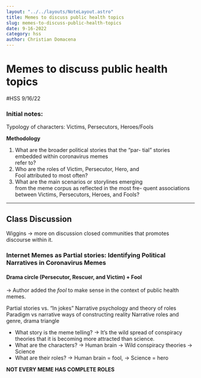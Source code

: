```yaml
---
layout: "../../layouts/NoteLayout.astro"
title: Memes to discuss public health topics
slug: memes-to-discuss-public-health-topics
date: 9-16-2022
category: hss
author: Christian Domacena
---
```


# Memes to discuss public health topics

#HSS 9/16/22

### Initial notes:

Typology of characters: Victims, Persecutors, Heroes/Fools

**Methodology**

1.  What are the broader political stories that the “par-
    tial” stories embedded within coronavirus memes  
    refer to?
2.  Who are the roles of Victim, Persecutor, Hero, and  
    Fool attributed to most often?
3.  What are the main scenarios or storylines emerging  
    from the meme corpus as reflected in the most fre-
    quent associations between Victims, Persecutors,
    Heroes, and Fools?

---

## Class Discussion

Wiggins -> more on discussion closed communities that promotes discourse within it.

### Internet Memes as Partial stories: Identifying Political Narratives in Coronavirus Memes

#### Drama circle (Persecutor, Rescuer, and Victim) + Fool

-> Author added the _fool_ to make sense in the context of public health memes.

Partial stories vs. “In jokes”
Narrative psychology and theory of roles
Paradigm vs narrative ways of constructing reality
Narrative roles and genre, drama triangle

- What story is the meme telling?
  -> It’s the wild spread of conspiracy theories that it is becoming more attracted than science.
- What are the characters?
  -> Human brain
  -> Wild conspiracy theories
  -> Science
- What are their roles?
  -> Human brain = fool,
  -> Science = hero

**NOT EVERY MEME HAS COMPLETE ROLES**
